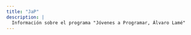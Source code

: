 ```yaml
---
title: "JaP"
description: |
  Información sobre el programa "Jóvenes a Programar, Álvaro Lamé"
---
```

